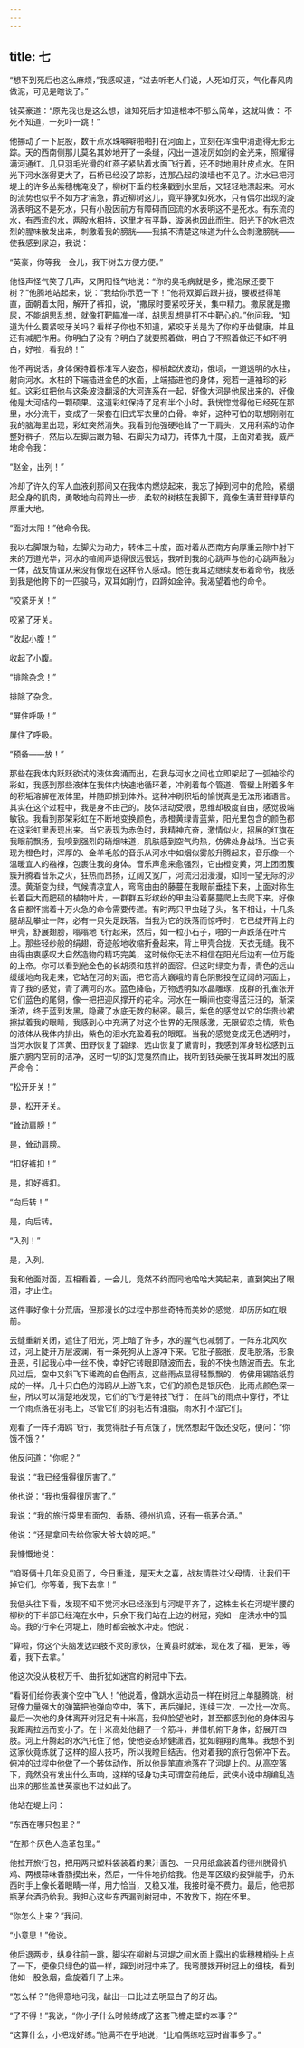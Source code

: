 ```yaml
---
---
---
```

title: 七
---



“想不到死后也这么麻烦，”我感叹道，“过去听老人们说，人死如灯灭，气化春风肉做泥，可见是瞎说了。”

钱英豪道：“原先我也是这么想，谁知死后才知道根本不那么简单，这就叫做： 不死不知道，一死吓一跳！”

他挪动了一下屁股，数千点水珠噼噼啪啪打在河面上，立刻在浑浊中消逝得无影无踪。天的西南侧那儿莫名其妙地开了一条缝，闪出一道凌厉如剑的金光来，照耀得满河通红。几只羽毛光滑的红燕子紧贴着水面飞行着，还不时地用肚皮点水。在阳光下河水涨得更大了，石桥已经没了踪影，连那凸起的浪墙也不见了。洪水已把河堤上的许多丛紫穗槐淹没了，柳树下垂的枝条戳到水里后，又轻轻地漂起来。河水的流势也似乎不如方才湍急，靠近柳树这儿，竟平静犹如死水，只有偶尔出现的漩涡表明这不是死水，只有小股因前方有障碍而回流的水表明这不是死水。有东流的水，有西流的水，两股水相持，这里才有平静，漩涡也因此而生。阳光下的水把浓烈的腥味散发出来，刺激着我的膀胱——我搞不清楚这味道为什么会刺激膀胱——使我感到尿迫，我说：

“英豪，你等我一会儿，我下树去方便方便。”

他怪声怪气笑了几声，又阴阳怪气地说：“你的臭毛病就是多，撒泡尿还要下树？”他腾地站起来，说：“我给你示范一下！”他将双脚后跟并拢，腰板挺得笔直，面朝着太阳，解开了裤扣，说，“撒尿时要紧咬牙关，集中精力。撒尿就是撒尿，不能胡思乱想，就像打靶瞄准一样，胡思乱想是打不中靶心的。”他问我，“知道为什么要紧咬牙关吗？看样子你也不知道，紧咬牙关是为了你的牙齿健康，并且还有减肥作用。你明白了没有？明白了就要照着做，明白了不照着做还不如不明白，好啦，看我的！”

他不再说话，身体保持着标准军人姿态，柳梢起伏波动，俄顷，一道透明的水柱，射向河水。水柱的下端插进金色的水面，上端插进他的身体，宛若一道袖珍的彩虹。这彩虹把他与这条波浪翻滚的大河连系在一起，好像大河是他尿出来的，好像他是大河结的一颗硕果。这道彩虹保持了足有半个小时。我恍惚觉得他已经死在那里，水分流干，变成了一架套在旧式军衣里的白骨。幸好，这种可怕的联想刚刚在我的脑海里出现，彩虹突然消失。我看到他强硬地耸了一下肩头，又用利索的动作整好裤子，然后以左脚后跟为轴、右脚尖为动力，转体九十度，正面对着我，威严地命令我：

“赵金，出列！”

冷却了许久的军人血液刹那间又在我体内燃烧起来，我忘了掉到河中的危险，紧绷起全身的肌肉，勇敢地向前跨出一步，柔软的树枝在我脚下，竟像生满茸茸绿草的厚重大地。

“面对太阳！”他命令我。

我以右脚跟为轴，左脚尖为动力，转体三十度，面对着从西南方向厚重云隙中射下来的万道光华，河水的喧闹声退得很远很远，我听到我的心跳声与他的心跳声融为一体，战友情谊从来没有像现在这样令人感动。他在我耳边继续发布着命令，我感到我是他胯下的一匹骏马，双耳如削竹，四蹄如金钟。我渴望着他的命令。

“咬紧牙关！”

咬紧了牙关。

“收起小腹！”

收起了小腹。

“排除杂念！”

排除了杂念。

“屏住呼吸！”

屏住了呼吸。

“预备——放！”

那些在我体内跃跃欲试的液体奔涌而出，在我与河水之间也立即架起了一弧袖珍的彩虹，我感到那些液体在我体内快速地循环着，冲刷着每个管道、管壁上附着多年的积垢溶解在液体里，并随即排到体外。这种冲刷积垢的愉悦真是无法形诸语言。其实在这个过程中，我是身不由己的。肢体活动受限，思维却极度自由，感觉极端敏锐。我看到那架彩虹在不断地变换颜色，赤橙黄绿青蓝紫，阳光里包含的颜色都在这彩虹里表现出来。当它表现为赤色时，我精神亢奋，激情似火，招展的红旗在我眼前飘扬，我嗅到强烈的硝烟味道，肌肤感到空气灼热，仿佛处身战场。当它表现为橙色时，浑厚的、金羊毛般的音乐从河水中如烟似雾般升腾起来，音乐像一个温暖宜人的襁褓，包裹住我的身体。音乐声愈来愈强烈，它由橙变黄，河上团团簇簇升腾着音乐之火，狂热而昂扬，辽阔又宽广，河流汩汩漫漫，如同一望无际的沙漠。黄渐变为绿，气候清凉宜人，弯弯曲曲的藤蔓在我眼前垂挂下来，上面对称生长着巨大而肥硕的植物叶片，一群群五彩缤纷的甲虫沿着藤蔓爬上去爬下来，好像各自都怀揣着十万火急的命令需要传递。有时两只甲虫碰了头，各不相让，十几条腿胡乱攀扯一阵，必有一只失足跌落。当我为它的跌落而惊呼时，它已绽开背上的甲壳，舒展翅膀，嗡嗡地飞行起来，然后，如一粒小石子，啪的一声跌落在叶片上。那些轻纱般的绢翅，奇迹般地收缩折叠起来，背上甲壳合拢，天衣无缝。我不由得由衷感叹大自然造物的精巧完美，这时候你无法不相信在阳光后边有一位万能的上帝。你可以看到他金色的长胡须和慈祥的面容。但这时绿变为青，青色的远山缓缓地向我走来，它站在河的对面，把它高大巍峨的青色阴影投在辽阔的河面上，青了我的感觉，青了满河的水。蓝色降临，万物透明如水晶雕琢，成群的孔雀张开它们蓝色的尾翎，像一把把迎风撑开的花伞。河水在一瞬间也变得蓝汪汪的，渐深渐浓，终于蓝到发黑，隐藏了水底无数的秘密。最后，紫色的感觉以它的华贵纱裙擦拭着我的眼睛，我感到心中充满了对这个世界的无限感激，无限留恋之情，紫色的液体从我体内排出，紫色的泪水充盈着我的眼眶。当我的感觉变成无色透明时，当河水恢复了浑黄、田野恢复了碧绿、远山恢复了黛青时，我感到浑身轻松感到五脏六腑内空前的洁净，这时一切的幻觉戛然而止，我听到钱英豪在我耳畔发出的威严命令：

“松开牙关！”

是，松开牙关。

“耸动肩膀！”

是，耸动肩膀。

“扣好裤扣！”

是，扣好裤扣。

“向后转！”

是，向后转。

“入列！”

是，入列。

我和他面对面，互相看着，一会儿，竟然不约而同地哈哈大笑起来，直到笑出了眼泪，才止住。

这件事好像十分荒唐，但那漫长的过程中那些奇特而美妙的感觉，却历历如在眼前。

云缝重新关闭，遮住了阳光，河上暗了许多，水的腥气也减弱了。一阵东北风吹过，河上陡开万层波澜，有一条死狗从上游冲下来。它肚子膨胀，皮毛脱落，形象丑恶，引起我心中一丝不快，幸好它转眼即随波而去，我的不快也随波而去。东北风过后，空中又斜飞下稀疏的白色雨点，这些雨点显得轻飘飘的，仿佛用锡箔纸剪成的一样。几十只白色的海鸥从上游飞来，它们的颜色是银灰色，比雨点颜色深一些，所以可以清楚地发现，它们的飞行是特技飞行： 在斜飞的雨点中穿行，不让一个雨点落在羽毛上，尽管它们的羽毛沾有油脂，雨水打不湿它们。

观看了一阵子海鸥飞行，我觉得肚子有点饿了，恍然想起午饭还没吃，便问：“你饿不饿？”

他反问道：“你呢？”

我说：“我已经饿得很厉害了。”

他也说：“我也饿得很厉害了。”

我说：“我的旅行袋里有面包、香肠、德州扒鸡，还有一瓶茅台酒。”

他说：“还是拿回去给你家大爷大娘吃吧。”

我慷慨地说：

“咱哥俩十几年没见面了，今日重逢，是天大之喜，战友情胜过父母情，让我们干掉它们。你等着，我下去拿！”

我低头往下看，发现不知不觉河水已经涨到与河堤平齐了，这株生长在河堤半腰的柳树的下半部已经淹在水中，只余下我们站在上边的树冠，宛如一座洪水中的孤岛。我的行李在河堤上，随时都会被水冲走。他说：

“算啦，你这个头脑发达四肢不灵的家伙，在黄县时就笨，现在发了福，更笨，等着，我下去拿。”

他这次没从枝杈万千、曲折犹如迷宫的树冠中下去。

“看哥们给你表演个空中飞人！”他说着，像跳水运动员一样在树冠上单腿腾跳，树冠像力量强大的弹簧把他弹向空中，落下，再后弹起，连续三次，一次比一次高。最后一次他的身体离开树冠足有十米高，我仰脸望他时，甚至都感到他的身体因与我距离拉远而变小了。在十米高处他翻了一个筋斗，并借机俯下身体，舒展开四肢。河上升腾起的水汽托住了他，使他姿态矫健潇洒，犹如翱翔的鹰隼。我想不到这家伙竟练就了这样的超人技巧，所以我瞠目结舌。他对着我的旅行包俯冲下去。俯冲的过程中他做了一个转体动作，所以他是笔直地落在了河堤上的。从高空落下，竟然没有发出什么声响，这样的轻身功夫可谓空前绝后，武侠小说中胡编乱造出来的那些盖世英豪也不过如此了。

他站在堤上问：

“东西在哪只包里？”

“在那个灰色人造革包里。”

他拉开旅行包，把用两只塑料袋装着的果汁面包、一只用纸盒装着的德州脱骨扒鸡、两根蒜味香肠摸出来，然后，一件件地扔给我。他是军区级的投弹能手，扔东西时手上像长着眼睛一样，用力恰当，又稳又准，我接时毫不费力。最后，他把那瓶茅台酒扔给我。我担心这些东西漏到树冠中，不敢放下，抱在怀里。

“你怎么上来？”我问。

“小意思！”他说。

他后退两步，纵身往前一跳，脚尖在柳树与河堤之间水面上露出的紫穗槐梢头上点了一下，便像只绿色的猫一样，蹿到树冠中来了。我弯腰拨开树冠上的细枝，看到他如一股急烟，盘旋着升了上来。

“怎么样？”他得意地问我，龇出一口比过去明显白了的牙齿。

“了不得！”我说，“你小子什么时候练成了这套飞檐走壁的本事？”

“这算什么，小把戏好练。”他满不在乎地说，“比咱俩练吃豆时省事多了。”